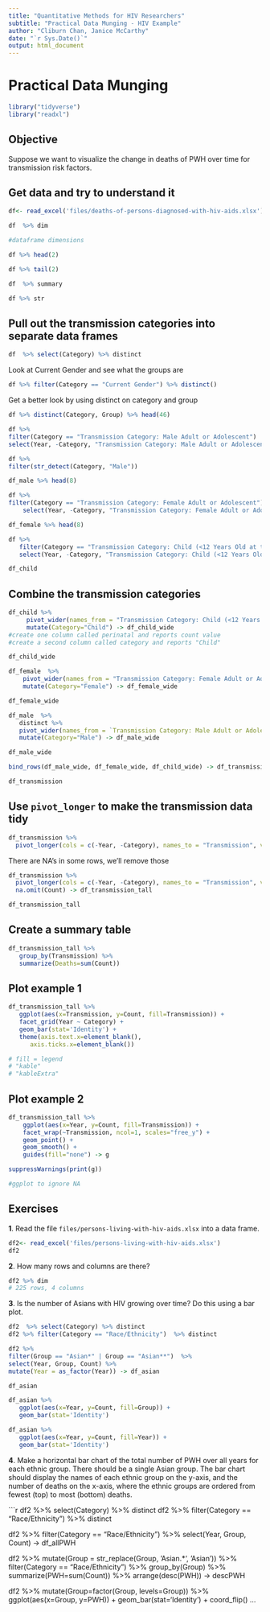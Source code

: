 ```yaml
---
title: "Quantitative Methods for HIV Researchers"
subtitle: "Practical Data Munging - HIV Example"
author: "Cliburn Chan, Janice McCarthy"
date: "`r Sys.Date()`"
output: html_document
---
```


# Practical Data Munging


```r
library("tidyverse")
library("readxl")
```

## Objective

Suppose we want to visualize the change in deaths of PWH over time for transmission risk factors.

## Get data and try to understand it


```r
df<- read_excel('files/deaths-of-persons-diagnosed-with-hiv-aids.xlsx')

```


```r
df  %>% dim

#dataframe dimensions
```


```r
df %>% head(2)
```


```r
df %>% tail(2)
```


```r
df  %>% summary
```


```r
df %>% str
```

## Pull out the transmission categories into separate data frames


```r
df  %>% select(Category) %>% distinct
```
Look at Current Gender and see what the groups are

```r

df %>% filter(Category == "Current Gender") %>% distinct()

```

Get a better look by using distinct on category and group
```r
df %>% distinct(Category, Group) %>% head(46)
```

```r
df %>%
filter(Category == "Transmission Category: Male Adult or Adolescent")  %>% 
select(Year, -Category, "Transmission Category: Male Adult or Adolescent"=Group, Count) -> df_male

df %>%
filter(str_detect(Category, "Male")) 


```


```r
df_male %>% head(8)
```


```r
df %>%
filter(Category == "Transmission Category: Female Adult or Adolescent")  %>% 
    select(Year, -Category, "Transmission Category: Female Adult or Adolescent"=Group, Count) -> df_female
```


```r
df_female %>% head(8)
```


```r
df %>%
   filter(Category == "Transmission Category: Child (<12 Years Old at the End of Year)")  %>% 
   select(Year, -Category, "Transmission Category: Child (<12 Years Old at the End of Year)"=Group, Count) -> df_child
```

```r
df_child
```


## Combine the transmission categories


```r
df_child %>% 
     pivot_wider(names_from = "Transmission Category: Child (<12 Years Old at the End of Year)", values_from = Count) %>% 
     mutate(Category="Child") -> df_child_wide
#create one column called perinatal and reports count value
#create a second column called category and reports "Child"

df_child_wide
```


```r
df_female  %>% 
    pivot_wider(names_from = "Transmission Category: Female Adult or Adolescent", values_from = Count) %>%
    mutate(Category="Female") -> df_female_wide

df_female_wide
```


```r
df_male  %>% 
   distinct %>%
   pivot_wider(names_from = `Transmission Category: Male Adult or Adolescent`, values_from = Count) %>% 
   mutate(Category="Male") -> df_male_wide

df_male_wide
```



```r
bind_rows(df_male_wide, df_female_wide, df_child_wide) -> df_transmission
```


```r
df_transmission
```

## Use `pivot_longer` to make the transmission data tidy


```r
df_transmission %>% 
  pivot_longer(cols = c(-Year, -Category), names_to = "Transmission", values_to = "Count")
```

There are NA's in some rows, we'll remove those

```r
df_transmission %>% 
  pivot_longer(cols = c(-Year, -Category), names_to = "Transmission", values_to = "Count") %>% 
  na.omit(Count) -> df_transmission_tall
```

```r
df_transmission_tall
```

## Create a summary table


```r
df_transmission_tall %>% 
   group_by(Transmission) %>% 
   summarize(Deaths=sum(Count))
```


## Plot example 1

```r
df_transmission_tall %>%
   ggplot(aes(x=Transmission, y=Count, fill=Transmission)) +
   facet_grid(Year ~ Category) +
   geom_bar(stat='Identity') +
   theme(axis.text.x=element_blank(),
      axis.ticks.x=element_blank())

# fill = legend 
# "kable"
# "kableExtra"
```

## Plot example 2


```r
df_transmission_tall %>%
    ggplot(aes(x=Year, y=Count, fill=Transmission)) +
    facet_wrap(~Transmission, ncol=1, scales="free_y") +
    geom_point() +
    geom_smooth() +
    guides(fill="none") -> g
```


```r
suppressWarnings(print(g))

#ggplot to ignore NA
```

## Exercises

**1**. Read the file `files/persons-living-with-hiv-aids.xlsx` into a data frame.


```r
df2<- read_excel('files/persons-living-with-hiv-aids.xlsx')
df2
```

**2**. How many rows and columns are there?


```r
df2 %>% dim
# 225 rows, 4 columns
```

**3**. Is the number of Asians with HIV growing over time? Do this using a bar plot.


```r

df2  %>% select(Category) %>% distinct
df2 %>% filter(Category == "Race/Ethnicity")  %>% distinct

df2 %>%
filter(Group == "Asian*" | Group == "Asian**")  %>% 
select(Year, Group, Count) %>%
mutate(Year = as_factor(Year)) -> df_asian

df_asian 

df_asian %>%
   ggplot(aes(x=Year, y=Count, fill=Group)) +
   geom_bar(stat='Identity')

df_asian %>%
   ggplot(aes(x=Year, y=Count, fill=Year)) +
   geom_bar(stat='Identity')

```

**4**. Make a horizontal bar chart of the total number of PWH over all years for each ethnic group. There should be a single Asian group. The bar chart should display the names of each ethnic group on the y-axis, and the number of deaths on the x-axis, where the ethnic groups are ordered from fewest (top) to most (bottom) deaths.


```r

df2  %>% select(Category) %>% distinct
df2 %>% filter(Category == "Race/Ethnicity")  %>% distinct

df2 %>%
filter(Category == "Race/Ethnicity")  %>% 
select(Year, Group, Count) -> df_allPWH

df2 %>%
   mutate(Group = str_replace(Group, 'Asian.*', 'Asian')) %>%
   filter(Category == "Race/Ethnicity") %>%
   group_by(Group) %>%
   summarize(PWH=sum(Count)) %>%
   arrange(desc(PWH)) -> descPWH

df2 %>%
   mutate(Group=factor(Group, levels=Group)) %>%
   ggplot(aes(x=Group, y=PWH)) +
   geom_bar(stat='Identity') +
   coord_flip()
   ...
